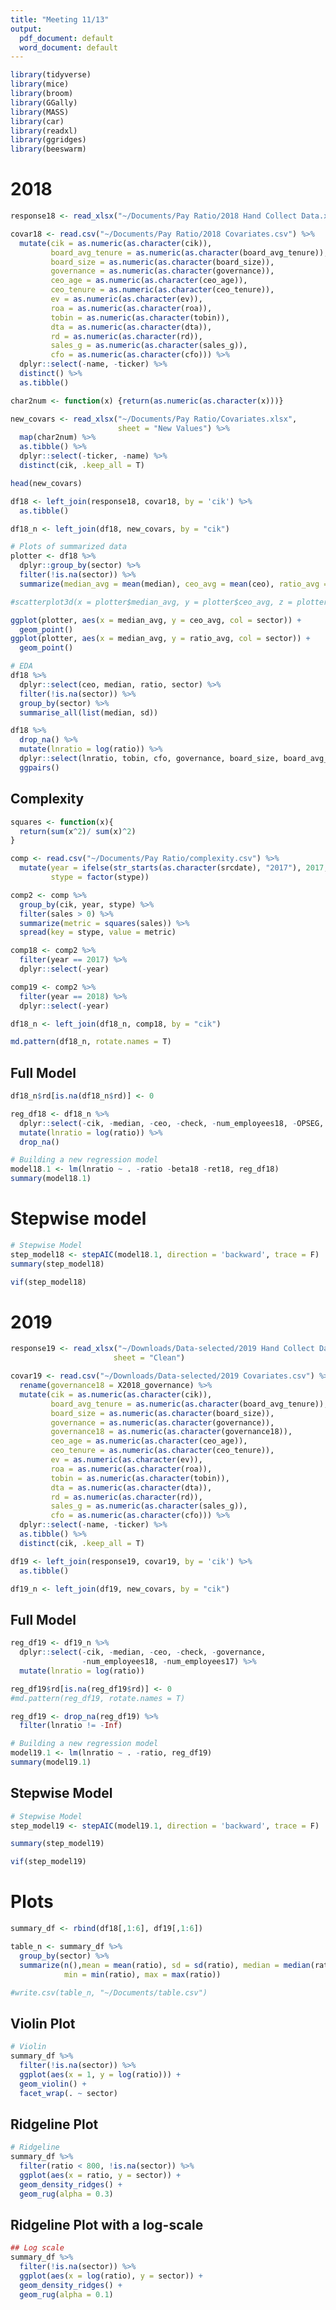 ```yaml
---
title: "Meeting 11/13"
output:
  pdf_document: default
  word_document: default
---
```


```r
library(tidyverse)
library(mice)
library(broom)
library(GGally)
library(MASS)
library(car)
library(readxl)
library(ggridges)
library(beeswarm)
```

# 2018

```r
response18 <- read_xlsx("~/Documents/Pay Ratio/2018 Hand Collect Data.xlsx", sheet = "Clean")

covar18 <- read.csv("~/Documents/Pay Ratio/2018 Covariates.csv") %>%
  mutate(cik = as.numeric(as.character(cik)),
         board_avg_tenure = as.numeric(as.character(board_avg_tenure)),
         board_size = as.numeric(as.character(board_size)),
         governance = as.numeric(as.character(governance)),
         ceo_age = as.numeric(as.character(ceo_age)),
         ceo_tenure = as.numeric(as.character(ceo_tenure)),
         ev = as.numeric(as.character(ev)),
         roa = as.numeric(as.character(roa)),
         tobin = as.numeric(as.character(tobin)),
         dta = as.numeric(as.character(dta)),
         rd = as.numeric(as.character(rd)),
         sales_g = as.numeric(as.character(sales_g)),
         cfo = as.numeric(as.character(cfo))) %>%
  dplyr::select(-name, -ticker) %>%
  distinct() %>%
  as.tibble()

char2num <- function(x) {return(as.numeric(as.character(x)))}

new_covars <- read_xlsx("~/Documents/Pay Ratio/Covariates.xlsx", 
                        sheet = "New Values") %>%
  map(char2num) %>%
  as.tibble() %>%
  dplyr::select(-ticker, -name) %>%
  distinct(cik, .keep_all = T)

head(new_covars)

df18 <- left_join(response18, covar18, by = 'cik') %>%
  as.tibble()

df18_n <- left_join(df18, new_covars, by = "cik")
```


```r
# Plots of summarized data
plotter <- df18 %>% 
  dplyr::group_by(sector) %>%
  filter(!is.na(sector)) %>%
  summarize(median_avg = mean(median), ceo_avg = mean(ceo), ratio_avg = mean(ratio))

#scatterplot3d(x = plotter$median_avg, y = plotter$ceo_avg, z = plotter$ratio_avg, color = as.numeric(plotter$sector))

ggplot(plotter, aes(x = median_avg, y = ceo_avg, col = sector)) + 
  geom_point()
ggplot(plotter, aes(x = median_avg, y = ratio_avg, col = sector)) + 
  geom_point()

# EDA
df18 %>%
  dplyr::select(ceo, median, ratio, sector) %>%
  filter(!is.na(sector)) %>%
  group_by(sector) %>%
  summarise_all(list(median, sd))

df18 %>% 
  drop_na() %>%
  mutate(lnratio = log(ratio)) %>%
  dplyr::select(lnratio, tobin, cfo, governance, board_size, board_avg_tenure) %>%
  ggpairs()

```

## Complexity

```r
squares <- function(x){
  return(sum(x^2)/ sum(x)^2)
}

comp <- read.csv("~/Documents/Pay Ratio/complexity.csv") %>%
  mutate(year = ifelse(str_starts(as.character(srcdate), "2017"), 2017, 2018),
         stype = factor(stype))

comp2 <- comp %>%
  group_by(cik, year, stype) %>%
  filter(sales > 0) %>%
  summarize(metric = squares(sales)) %>%
  spread(key = stype, value = metric)

comp18 <- comp2 %>%
  filter(year == 2017) %>%
  dplyr::select(-year)

comp19 <- comp2 %>%
  filter(year == 2018) %>%
  dplyr::select(-year)

df18_n <- left_join(df18_n, comp18, by = "cik")
```

```r
md.pattern(df18_n, rotate.names = T)
```

## Full Model

```r
df18_n$rd[is.na(df18_n$rd)] <- 0

reg_df18 <- df18_n %>%
  dplyr::select(-cik, -median, -ceo, -check, -num_employees18, -OPSEG, -year) %>%
  mutate(lnratio = log(ratio)) %>%
  drop_na()

# Building a new regression model
model18.1 <- lm(lnratio ~ . -ratio -beta18 -ret18, reg_df18)
summary(model18.1)
```

# Stepwise model

```r
# Stepwise Model
step_model18 <- stepAIC(model18.1, direction = 'backward', trace = F)
summary(step_model18)

vif(step_model18)
```

# 2019

```r
response19 <- read_xlsx("~/Downloads/Data-selected/2019 Hand Collect Data.xlsx",
                       sheet = "Clean")

covar19 <- read.csv("~/Downloads/Data-selected/2019 Covariates.csv") %>%
  rename(governance18 = X2018_governance) %>%
  mutate(cik = as.numeric(as.character(cik)),
         board_avg_tenure = as.numeric(as.character(board_avg_tenure)),
         board_size = as.numeric(as.character(board_size)),
         governance = as.numeric(as.character(governance)),
         governance18 = as.numeric(as.character(governance18)),
         ceo_age = as.numeric(as.character(ceo_age)),
         ceo_tenure = as.numeric(as.character(ceo_tenure)),
         ev = as.numeric(as.character(ev)),
         roa = as.numeric(as.character(roa)),
         tobin = as.numeric(as.character(tobin)),
         dta = as.numeric(as.character(dta)),
         rd = as.numeric(as.character(rd)),
         sales_g = as.numeric(as.character(sales_g)),
         cfo = as.numeric(as.character(cfo))) %>%
  dplyr::select(-name, -ticker) %>%
  as.tibble() %>%
  distinct(cik, .keep_all = T)

df19 <- left_join(response19, covar19, by = 'cik') %>%
  as.tibble()

df19_n <- left_join(df19, new_covars, by = "cik")
```

## Full Model

```r
reg_df19 <- df19_n %>%
  dplyr::select(-cik, -median, -ceo, -check, -governance, 
                -num_employees18, -num_employees17) %>%
  mutate(lnratio = log(ratio))

reg_df19$rd[is.na(reg_df19$rd)] <- 0
#md.pattern(reg_df19, rotate.names = T)

reg_df19 <- drop_na(reg_df19) %>%
  filter(lnratio != -Inf)

# Building a new regression model
model19.1 <- lm(lnratio ~ . -ratio, reg_df19)
summary(model19.1)
```

## Stepwise Model

```r
# Stepwise Model
step_model19 <- stepAIC(model19.1, direction = 'backward', trace = F)

summary(step_model19)

vif(step_model19)
```

# Plots

```r
summary_df <- rbind(df18[,1:6], df19[,1:6])

table_n <- summary_df %>%
  group_by(sector) %>%
  summarize(n(),mean = mean(ratio), sd = sd(ratio), median = median(ratio),
            min = min(ratio), max = max(ratio))

#write.csv(table_n, "~/Documents/table.csv")
```

## Violin Plot
```r
# Violin
summary_df %>%
  filter(!is.na(sector)) %>%
  ggplot(aes(x = 1, y = log(ratio))) + 
  geom_violin() + 
  facet_wrap(. ~ sector)
```

## Ridgeline Plot
```r
# Ridgeline
summary_df %>%
  filter(ratio < 800, !is.na(sector)) %>%
  ggplot(aes(x = ratio, y = sector)) +
  geom_density_ridges() +
  geom_rug(alpha = 0.3)
```

## Ridgeline Plot with a log-scale
```r
## Log scale
summary_df %>%
  filter(!is.na(sector)) %>%
  ggplot(aes(x = log(ratio), y = sector)) +
  geom_density_ridges() +
  geom_rug(alpha = 0.1)
```

